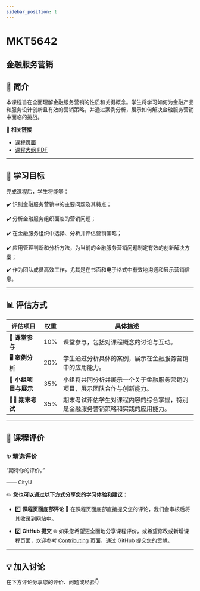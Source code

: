 ```yaml
---
sidebar_position: 1
---
```


# MKT5642
## 金融服务营销

## **📘 简介**
本课程旨在全面理解金融服务营销的性质和关键概念。学生将学习如何为金融产品和服务设计创新且有效的营销策略，并通过案例分析，展示如何解决金融服务营销中面临的挑战。

🔗 **相关链接**
- [课程页面](https://www.cityu.edu.hk/catalogue/pg/202526/course/MKT5642.htm)
- [课程大纲 PDF](https://www.cityu.edu.hk/catalogue/pg/202526/course/MKT5642.pdf)

---

## **🎯 学习目标**

完成课程后，学生将能够：

✔️ 识别金融服务营销中的主要问题及其特点；

✔️ 分析金融服务组织面临的营销问题；

✔️ 在金融服务组织中选择、分析并评估营销策略；

✔️ 应用管理判断和分析方法，为当前的金融服务营销问题制定有效的创新解决方案；

✔️ 作为团队成员高效工作，尤其是在书面和电子格式中有效地沟通和展示营销信息。

---

## **📊 评估方式**

| **评估项目**          | **权重** | **具体描述**                                                                                       |
|----------------------|---------|---------------------------------------------------------------------------------------------------|
| **📝 课堂参与**       | 10%     | 课堂参与，包括对课程概念的讨论与互动。                                                           |
| **🖥️ 案例分析**      | 20%     | 学生通过分析具体的案例，展示在金融服务营销中的应用能力。                                         |
| **📄 小组项目与展示** | 35%     | 小组将共同分析并展示一个关于金融服务营销的项目，展示团队合作与创新能力。                         |
| **🧑‍💻 期末考试**     | 35%     | 期末考试评估学生对课程内容的综合掌握，特别是金融服务营销策略和实践的应用能力。                   |

---

## **💬 课程评价**

### ✨ **精选评价**
<div className={commentStyles.commentBox}>
    <p className={commentStyles.commentText}>
        “期待你的评价。”
    </p>
    <p className={commentStyles.commentAuthor}>—— CityU</p>
</div>

✏️ **您也可以通过以下方式分享您的学习体验和建议：**

- 1️⃣ **课程页面底部评论**
💬 在课程页面底部直接提交您的评论，我们会审核后将其收录到网站中。

- 2️⃣ **GitHub 提交**
🌐 如果您希望更全面地分享课程评价，或希望修改或新增课程页面，欢迎参考 [Contributing](/contributing) 页面，通过 GitHub 提交您的贡献。

---

## **💡 加入讨论**

在下方评论分享您的评价、问题或经验👇
<Utterances />